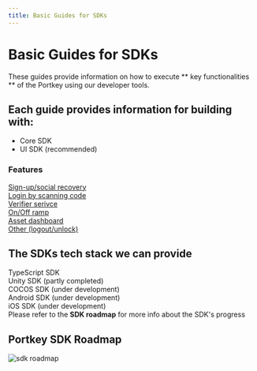 ```yaml
---
title: Basic Guides for SDKs
---
```


# Basic Guides for SDKs

These guides provide information on how to execute ** key functionalities ** of the Portkey using our developer tools.

## Each guide provides information for building with:

- Core SDK
- UI SDK (recommended)

### Features

[Sign-up/social recovery](docs/QuickStartGuides/BasicGuidesForSDKs/Typescript/social-recovery.mdx)  
[Login by scanning code](docs/QuickStartGuides/BasicGuidesForSDKs/Typescript/login-by-scanning.mdx)  
[Verifier serivce](docs/QuickStartGuides/BasicGuidesForSDKs/Typescript/verifier-service.mdx)  
[On/Off ramp](docs/QuickStartGuides/BasicGuidesForSDKs/Typescript/on-off-ramp.mdx)  
[Asset dashboard](docs/QuickStartGuides/BasicGuidesForSDKs/Typescript/assets.mdx)  
[Other (logout/unlock)](docs/QuickStartGuides/BasicGuidesForSDKs/Typescript/logout.mdx)

## The SDKs tech stack we can provide

TypeScript SDK  
Unity SDK (partly completed)  
COCOS SDK (under development)  
Android SDK (under development)  
iOS SDK (under development)  
Please refer to the **SDK roadmap** for more info about the SDK's progress

## Portkey SDK Roadmap

![sdk roadmap](/img/sdk-roadmap.png)
